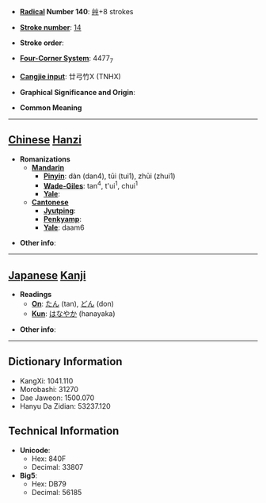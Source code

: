 * '''[[Wiktionary:Chinese radical index| Radical]] Number 140''': [[Wiktionary:Chinese radical index 艸|艸]]+8 strokes

* '''[[Wiktionary:Chinese total strokes index|Stroke number]]''': [[Wiktionary:Chinese total strokes index 14|14]]

* '''Stroke order''': 

* '''[[Wiktionary:Chinese four corner index|Four-Corner System]]''': 4477<sub>7</sub>

* '''[[Wiktionary:Chinese Cangjie index|Cangjie input]]''': 廿弓竹X (TNHX)

* '''Graphical Significance and Origin''': 

* '''Common Meaning'''

----

== [[Chinese]] [[Hanzi]] ==

* '''Romanizations'''
** '''[[Mandarin]]'''
*** '''[[Pinyin]]''': dàn (dan4), tūi (tui1), zhūi (zhui1)
*** '''[[Wade-Giles]]''': tan<sup>4</sup>, t'ui<sup>1</sup>, chui<sup>1</sup>
*** '''[[Yale]]''': 
** '''[[Cantonese]]'''
*** '''[[Jyutping]]''':
*** '''[[Penkyamp]]''': 
*** '''[[Yale]]''': daam6

* '''Other info''': 

----

== [[Japanese]] [[Kanji]] ==

* '''Readings'''
** '''[[On]]''': [[たん]] (tan), [[どん]] (don)
** '''[[Kun]]''': [[はなやか]] (hanayaka)

* '''Other info''':  

----

== Dictionary Information ==

* KangXi: 1041.110
* Morobashi: 31270
* Dae Jaweon: 1500.070
* Hanyu Da Zidian: 53237.120

== Technical Information ==

* '''Unicode''':
** Hex: 840F
** Decimal: 33807
* '''Big5''':
** Hex: DB79
** Decimal: 56185